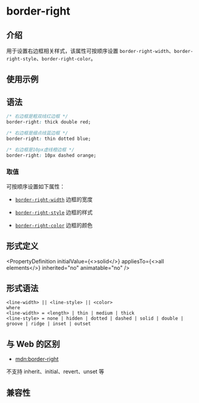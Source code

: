 # border-right

## 介绍

用于设置右边框相关样式，该属性可按顺序设置 `border-right-width`、`border-right-style`、`border-right-color`。

## 使用示例


<Go
  example="css-api"
  defaultFile="src/border-right/App.tsx"
  img="https://lf-lynx.tiktok-cdns.com/obj/lynx-artifacts-oss-sg/lynx-website/assets/doc/css/border-right.jpg"
  defaultEntryFile="dist/border-right.lynx.bundle"
  entry="src/border-right"
/>

## 语法

```css
/* 右边框是粗双线红边框 */
border-right: thick double red;

/* 右边框是细点线蓝边框 */
border-right: thin dotted blue;

/* 右边框是10px虚线橙边框 */
border-right: 10px dashed orange;
```

### 取值

可按顺序设置如下属性：

- [`border-right-width`](./border-right-width.mdx)
  边框的宽度

- [`border-right-style`](./border-right-style.mdx)
  边框的样式

- [`border-right-color`](./border-right-color.mdx)
  边框的颜色

## 形式定义


<PropertyDefinition
  initialValue={<>solid</>}
  appliesTo={<>all elements</>}
  inherited="no"
  animatable="no"
/>

## 形式语法

```
<line-width> || <line-style> || <color>
where
<line-width> = <length> | thin | medium | thick
<line-style> = none | hidden | dotted | dashed | solid | double | groove | ridge | inset | outset
```

## 与 Web 的区别

- [mdn:border-right](https://developer.mozilla.org/en-US/docs/Web/CSS/border-right)

不支持 inherit、initial、revert、unset 等

## 兼容性


<LegacyCompatTable metadata="css/properties/border-right" />
